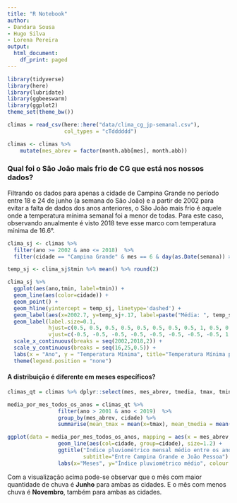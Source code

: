 ```yaml
---
title: "R Notebook"
author:
- Dandara Sousa
- Hugo Silva
- Lorena Pereira
output:
  html_document:
    df_print: paged
---
```


```r
library(tidyverse)
library(here)
library(lubridate)
library(ggbeeswarm)
library(ggplot2)
theme_set(theme_bw())
```



```r
climas = read_csv(here::here("data/clima_cg_jp-semanal.csv"), 
                  col_types = "cTdddddd")

climas <- climas %>%
    mutate(mes_abrev = factor(month.abb[mes], month.abb))

```

### Qual foi o São João  mais frio de CG que está nos nossos dados? 

Filtrando os dados para apenas a cidade de Campina Grande no período entre 18 e 24 de junho (a semana do São João) e a partir de 2002 para evitar a falta de dados dos anos anteriores, o São João mais frio é aquele onde a temperatura mínima semanal foi a menor de todas. Para este caso, observando anualmente é visto 2018 teve esse marco com temperatura mínima de 16.6°.
  
```r

clima_sj <- climas %>%
  filter(ano >= 2002 & ano <= 2018)  %>%
  filter(cidade == "Campina Grande" & mes == 6 & day(as.Date(semana)) >= 18 & day(as.Date(semana)) <=24)

temp_sj <- clima_sj$tmin %>% mean() %>% round(2)

clima_sj %>%
  ggplot(aes(ano,tmin, label=tmin)) + 
  geom_line(aes(color=cidade)) +
  geom_point() +
  geom_hline(yintercept = temp_sj, linetype='dashed') +
  geom_label(aes(x=2002.7, y=temp_sj+.17, label=paste("Média: ", temp_sj)), color="darkblue") + 
  geom_label(label.size=0.1, 
             hjust=c(0.5, 0.5, 0.5, 0.5, 0.5, 0.5, 0.5, 0.5, 1, 0.5, 0.5, 0.5, 0.5, 0.5, 0.5, 0.5, 0.5), 
             vjust=c(-0.5, -0.5, -0.5, -0.5, -0.5, -0.5, -0.5, -0.5, 1.5, -0.5, -0.5, -0.5, -0.5, -0.5, -0.5, -0.5, -0.5)) +
  scale_x_continuous(breaks = seq(2002,2018,2)) +
  scale_y_continuous(breaks = seq(16,25,0.5)) +
  labs(x = "Ano", y = "Temperatura Mínima", title="Temperatura Mínima por Ano") +
  theme(legend.position = "none") 
```

#### A distribuição é diferente em meses específicos? 

```r
climas_qt = climas %>% dplyr::select(mes, mes_abrev, tmedia, tmax, tmin, chuva, cidade, ano) 

media_por_mes_todos_os_anos = climas_qt %>% 
                filter(ano > 2001 & ano < 2019)  %>% 
                group_by(mes_abrev, cidade) %>% 
                summarise(mean_tmax = mean(x=tmax), mean_tmedia = mean(x=tmedia), mean_chuva = mean(x=chuva))

ggplot(data = media_por_mes_todos_os_anos, mapping = aes(x = mes_abrev, y = mean_chuva)) +
                geom_line(aes(col=cidade, group=cidade), size=1.2) + 
                ggtitle("Índice pluviométrico mensal médio entre os anos de 2002 e 2018", 
                        subtitle="Entre Campina Grande e João Pessoa") + 
                labs(x="Meses", y="Índice pluviométrico médio", colour = "Cidade") 
```

Com a visualização acima pode-se observar que o mês com maior quantidade de chuva é **Junho** para ambas as cidades. 
E o mês com menos chuva é **Novembro**, também para ambas as cidades.